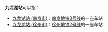 '''九龙湖站 '''可以指：
* [[九龙湖站_(南京市)|九龙湖站 (南京市)]]：[[南京地铁|南京地铁]][[南京地铁3号线|3号线]]的一座车站
* [[九龙湖站_(徐州市)|九龙湖站 (徐州市)]]：[[徐州地铁|徐州地铁]][[徐州地铁2号线|2号线]]的一座车站

{{disambig|cat=四字車站名消歧義}}